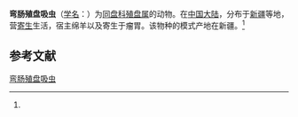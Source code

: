 {{Speciesbox
| name = 弯肠殖盘吸虫
| status = 
| status_system = 
| image = 
| genus = Cotylophoron
| species = sinuointestinum
| authority = (Wang, 1977)<ref name='id9982'>{{cite web| url =http://www.bioinfo.cn/db05/BjdwSpecies.php?action=view&id=9982| title =弯肠殖盘吸虫| work =《中国动物物种编目数据库》| publisher =中国科学院微生物研究所| author =中国科学院动物研究所| accessdate =2009-04-16| deadurl =yes| archiveurl =https://web.archive.org/web/20160305021601/http://www.bioinfo.cn/db05/BjdwSpecies.php?action=view&id=9982| archivedate =2016-03-05}}</ref>
}}

'''弯肠殖盘吸虫'''（[[学名|学名]]：{{lang|la|''Cotylophoron sinuointestinum''}}）为[[同盘科|同盘科]][[殖盘属|殖盘属]]的动物。在[[中国大陆|中国大陆]]，分布于[[新疆|新疆]]等地，营[[寄生|寄生]]生活，宿主绵羊以及寄生于瘤胃。该物种的模式产地在新疆。<ref name='id9982'/>

== 参考文献 ==
{{reflist}}

{{Wikispecies|Cotylophoron sinuointestinum}}

[[Category:殖盘属|弯肠殖盘吸虫]]


{{吸虫小作品}}